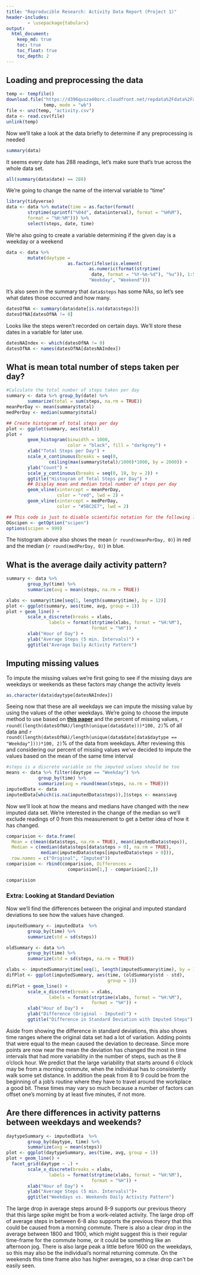 ```yaml
---
title: "Reproducible Research: Activity Data Report (Project 1)"
header-includes:
        - \usepackage{tabularx}
output: 
  html_document:
    keep_md: true
    toc: true
    toc_float: true
    toc_depth: 2
---
```




## Loading and preprocessing the data

```r
temp <- tempfile()
download.file("https://d396qusza40orc.cloudfront.net/repdata%2Fdata%2Factivity.zip",
              temp, mode = "wb")
file <- unz(temp, "activity.csv")
data <- read.csv(file)
unlink(temp)
```

Now we'll take a look at the data briefly to determine if any preprocessing is needed  
```r
summary(data)
```

It seems every date has 288 readings, let's make sure that's true across the whole data set.  
```r
all(summary(data$date) == 288)
```

We're going to change the name of the interval variable to "time" 
```r
library(tidyverse)
data <- data %>% mutate(time = as.factor(format(
        strptime(sprintf("%04d", data$interval), format = "%H%M"),
        format = "%H:%M"))) %>%
        select(steps, date, time)
```

We're also going to create a variable determining if the given day is a weekday or a weekend
```r
data <- data %>% 
        mutate(daytype = 
                       as.factor(ifelse(is.element(
                               as.numeric(format(strptime(
                                date, format = "%Y-%m-%d"), "%u")), 1:5), 
                               "Weekday", "Weekend")))
```

It's also seen in the summary that `data$steps` has some NAs, so let's see what dates those occurred and how many.  
```r
datesOfNA <- summary(data$date[is.na(data$steps)])
datesOfNA[datesOfNA != 0]
```
Looks like the steps weren't recorded on certain days. We'll store these dates in a variable for later use.
```r
datesNAIndex <- which(datesOfNA != 0)
datesOfNA <- names(datesOfNA[datesNAIndex])
```




## What is mean total number of steps taken per day?
```r

#Calculate the total number of steps taken per day
summary <- data %>% group_by(date) %>%
        summarize(total = sum(steps, na.rm = TRUE))
meanPerDay <- mean(summary$total)
medPerDay <- median(summary$total)

## Create histogram of total steps per day  
plot <- ggplot(summary, aes(total))
plot + 
        geom_histogram(binwidth = 1000, 
                       color = "black", fill = "darkgrey") +
        xlab("Total Steps per Day") +
        scale_x_continuous(breaks = seq(0,
                ceiling(max(summary$total)/1000)*1000, by = 2000)) +
        ylab("Count") +
        scale_y_continuous(breaks = seq(0, 10, by = 2)) +
        ggtitle("Histogram of Total Steps per Day") +
        ## Display mean and median total number of steps per day  
        geom_vline(xintercept = meanPerDay, 
                   color = "red", lwd = 2) +
        geom_vline(xintercept = medPerDay,
                   color = "#5BC2E7", lwd = 2)
```
```r
## This code is just to disable scientific notation for the following line  
OGscipen <- getOption("scipen")
options(scipen = 999)
```
  
The histogram above also shows the mean (`r round(meanPerDay, 0)`) in red and the median (`r round(medPerDay, 0)`) in blue.  


## What is the average daily activity pattern?
```r
summary <- data %>% 
        group_by(time) %>%
        summarize(avg = mean(steps, na.rm = TRUE))

xlabs <- summary$time[seq(1, length(summary$time), by = 12)]
plot <- ggplot(summary, aes(time, avg, group = 1))
plot + geom_line() +
        scale_x_discrete(breaks = xlabs,
                labels = format(strptime(xlabs, format = "%H:%M"),
                                format = "%H")) +
        xlab("Hour of Day") +
        ylab("Average Steps (5 min. Intervals)") +
        ggtitle("Average Daily Activity Pattern")
```




## Imputing missing values
To impute the missing values we're first going to see if the missing days are weekdays or weekends as these factors may change the activity levels  
```r
as.character(data$daytype[datesNAIndex])
```
Seeing now that these are all weekdays we can impute the missing value by using the values of the other weekdays. We're going to choose the impute method to use based on **[this paper](https://lgreski.github.io/datasciencedepot/references/a-comparison-of-six-methods-for-missing-data-imputation-2155-6180-1000224.pdf)** and the percent of missing values, `r round((length(datesOfNA)/length(unique(data$date)))*100, 2)`% of all data and `r round((length(datesOfNA)/length(unique(data$date[data$daytype == "Weekday"])))*100, 2)`% of the data from weekdays.
After reviewing this and considering our percent of missing values we've decided to impute the values based on the mean of the same time interval  
```r
#steps is a discrete variable so the imputed values should be too
means <- data %>% filter(daytype == "Weekday") %>%
            group_by(time) %>% 
            summarize(avg = round(mean(steps, na.rm = TRUE)))
imputedData <- data
imputedData[which(is.na(imputedData$steps)),]$steps <- means$avg
```

Now we'll look at how the means and medians have changed with the new imputed data set. We're interested in the change of the median so we'll exclude readings of 0 from this measurement to get a better idea of how it has changed.
```r
comparision <- data.frame(
  Mean = c(mean(data$steps, na.rm = TRUE), mean(imputedData$steps)),
  Median = c(median(data$steps[data$steps > 0], na.rm = TRUE),
             median(imputedData$steps[imputedData$steps > 0])),
  row.names = c("Original", "Imputed"))
comparision <- rbind(comparision, Differences = 
                       comparision[1,] - comparision[2,])

comparision
```




### Extra: Looking at Standard Deviation
Now we'll find the differences between the original and imputed standard deviations to see how the values have changed.
```r
imputedSummary <- imputedData  %>%
        group_by(time) %>%
        summarize(std = sd(steps))

oldSummary <- data %>% 
        group_by(time) %>%
        summarize(std = sd(steps, na.rm = TRUE))

xlabs <- imputedSummary$time[seq(1, length(imputedSummary$time), by = 12)]
difPlot <- ggplot(imputedSummary, aes(time, (oldSummary$std - std), 
                                      group = 1))
difPlot + geom_line() +
        scale_x_discrete(breaks = xlabs,
                labels = format(strptime(xlabs, format = "%H:%M"),
                                format = "%H")) +
        xlab("Hour of Day") +
        ylab("Difference (Original - Imputed)") +
        ggtitle("Difference in Standard Deviation with Imputed Steps")
```
  
Aside from showing the difference in standard deviations, this also shows time ranges where the original data set had a lot of variation. Adding points that were equal to the mean caused the deviation to decrease. Since more points are now near the mean the deviation has changed the most in time intervals that had more variability in the number of steps, such as the 8 o'clock hour. 
We predict that the large variability that starts around 6 o'clock may be from  a morning commute, when the individual has to consistently walk some set distance. In addition the peak from 8 to 9 could be from the beginning of a job's routine where they have to travel around the workplace a good bit. These times may vary so much because a number of factors can offset one's morning by at least five minutes, if not more.


## Are there differences in activity patterns between weekdays and weekends?
```r
daytypeSummary <- imputedData  %>%
        group_by(daytype, time) %>%
        summarize(avg = mean(steps))
plot <- ggplot(daytypeSummary, aes(time, avg, group = 1))
plot + geom_line() +
  facet_grid(daytype ~ .) +
        scale_x_discrete(breaks = xlabs,
                labels = format(strptime(xlabs, format = "%H:%M"),
                                format = "%H")) +
        xlab("Hour of Day") +
        ylab("Average Steps (5 min. Intervals)")+
        ggtitle("Weekdays vs. Weekends Daily Activity Pattern")

```
  
The large drop in average steps around 8-9 supports our previous theory that this large spike might be from a work-related activity. The large drop off of average steps in between 6-8 also supports the previous theory that this could be caused from a morning commute. 
There is also a clear drop in the average between 1800 and 1900, which might suggest this is their regular time-frame for the commute home, or it could be something like an afternoon jog. There is also large peak a little before 1600 on the weekdays, so this may also be the individual's normal returning commute. On the weekends this time frame also has higher averages, so a clear drop can't be easily seen.  
